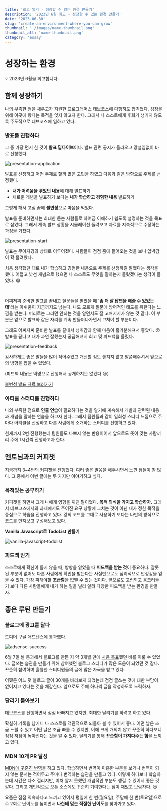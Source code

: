 ```yaml
---
title: '회고 일기 - 성장할 수 있는 환경 만들기'
description: '2023년 6월 회고 - 성장할 수 있는 환경 만들기'
date: '2023-06-30'
slug: 'create-an-environment-where-you-can-grow'
thumbnail: './images/name-thumbnail.png'
thumbnail_alt: 'name-thumbnail.png'
category: 'essay'
---
```


# 성장하는 환경

<Callout>💡 2023년 6월을 회고합니다.</Callout>

## 함께 성장하기

나의 부족한 점을 채우고자 지원한 프로그래머스 데브코스에 다행히도 합격했다.
성장을 위해 이곳에 왔다는 목적을 잊지 않고자 한다.
그래서 나 스스로에게 후회가 생기지 않도록 주도적으로 데브코스에 임하고 있다.

### 발표를 진행하다

그 중 가장 먼저 한 것이 **발표 딥다이브**이다.
발표 관련 공지가 올라오고 망설임없이 바로 신청했다.

<Image
  src="https://raw.githubusercontent.com/jgjgill/blog/main/contents/essay/create-an-environment-where-you-can-grow/images/presentation-application.png"
  alt="presentation-application"
/>

발표를 신청하고 어떤 주제로 할까 많은 고민을 하였고 다음과 같은 방향으로 주제를 선정했다.

- **내가 어려움을 겪었던 내용**에 대해 발표하기
- 새로운 개념을 발표하기 보다는 **내가 학습하고 경험한 내용** 발표하기

그렇게 해서 고심 끝에 **불변성**으로 마음을 먹었다.

발표를 준비하면서는 최대한 듣는 사람들로 하여금 이해하기 쉽도록 설명하는 것을 목표로 삼았다.
그래서 계속 발표 상황을 시뮬레이션 돌려보고 자료를 지속적으로 수정하는 과정을 거쳤다.

<Image
  src="https://raw.githubusercontent.com/jgjgill/blog/main/contents/essay/create-an-environment-where-you-can-grow/images/presentation-start.png"
  alt="presentation-start"
/>

발표는 무아지경의 상태로 이루어졌다.
사람들이 점점 줌에 들어오는 것을 보니 압박감이 확 몰려왔다.

처음 생각했던 대로 내가 학습하고 경험한 내용으로 주제를 선정하길 잘했다는 생각을 했다.
어렵고 낯선 개념으로 했으면 나 스스로도 무엇을 말하는지 몰랐겠다는 생각이 들었다. 😂

<br />

어찌저찌 준비한 발표를 끝내고 질문들을 받았을 때 '**좀 더 잘 답변을 해줄 수 있었는데**'라는 아쉬움이 지금까지도 남는다.
나도 모르게 질문에 방어적인 태도를 취한다는 느낌을 받는다.
머리로는 그러면 안되는 것을 알면서도 잘 고쳐지지가 않는 것 같다.
이 부분은 앞으로 발표와 같은 자리를 계속 만들어나가면서 고쳐야 할 부분이다.

그래도 어찌저찌 준비한 발표를 끝내서 성취감과 함께 마음이 홀가분해져서 좋았다. 😚
발표를 끝나고 내가 과연 잘했는지 궁금해져서 회고 및 피드백을 올렸다.

<Image
  src="https://raw.githubusercontent.com/jgjgill/blog/main/contents/essay/create-an-environment-where-you-can-grow/images/presentation-feedback.png"
  alt="presentation-feedback"
/>

감사하게도 좋은 말들을 많이 적어주었고 개선할 점도 놓치지 않고 말씀해주셔서 앞으로의 방향을 잡을 수 있었다.

(피드백 내용은 익명으로 진행해서 공개하지는 않겠다 😆)

[불변성 발표 자료 보러가기](https://present.do/documents/649e4b65c164ca6162d9050e)

### 아티클 스터디를 진행하다

나의 부족한 점으로 **인출 연습**이 필요하다는 것을 알기에 계속해서 개발과 관련된 내용과 개념을 말하는 연습을 하고자 한다.
그래서 팀원들과 같이 일회성 스터디 느낌으로 주마다 아티클을 선정하고 다른 사람에게 소개하는 스터디를 진행하고 있다.

현재까지 2번 진행했는데 팀원들도 나쁘지 않는 반응이어서 앞으로도 뜻이 맞는 사람끼리 주에 1시간씩 진행하고자 한다.

## 멘토님과의 커피챗

지금까지 3~4번의 커피챗을 진행했다.
여러 좋은 말씀을 해주시면서 느낀 점들이 참 많다.
그 중에서 이번 글에는 두 가지만 이야기하고 싶다.

### 목적있는 공부하기

커피챗을 하면서 크게 나에게 영향을 끼친 말이었다. **목적 의식을 가지고 학습하자.**
그래서 데브코스에서의 과제에서도 주어진 요구 상황에 그치는 것이 아닌 내가 정한 목적을 중심으로 학습을 진행하고 있다.
강의 코드를 그대로 사용하기 보다는 나만의 방식으로 코드를 만져보고 구성해보고 있다.

**Vanilla Javascript로 TodoList 만들기**

<Image
  src="https://raw.githubusercontent.com/jgjgill/blog/main/contents/essay/create-an-environment-where-you-can-grow/images/vanilla-javascript-todolist.gif"
  alt="vanilla-javascript-todolist"
/>

### 피드백 받기

스스로에게 확신이 들지 않을 때, 방향을 잃었을 때 **피드백을 받는 것**이 중요하다.
잘못된 부분이 없어도 다른 사람에게 확인을 받는다는 사실만으로도 심리적으로 안정감을 얻을 수 있다.
가장 피해야할 **조급함**을 없앨 수 있는 것이다.
앞으로도 고립되고 웅크러들기 보다 다른 사람들에게 내가 하는 일을 널리 알려 다양한 피드백을 받는 환경을 만들자.

## 좋은 루틴 만들기

### 블로그에 광고를 달다

드디어 구글 애드센스에 통과했다.

<Image
  src="https://raw.githubusercontent.com/jgjgill/blog/main/contents/essay/create-an-environment-where-you-can-grow/images/adsense-success.png"
  alt="adsense-success"
/>

6월 7일 날 통과해서 블로그를 만든 지 약 3개월 만에 [처음 목표](https://jgjgill-blog.netlify.app/blog/the-great-gatsby/#%ED%95%B4%EC%95%BC%ED%95%A0-%EB%B6%80%EB%B6%84)했던 바를 이룰 수 있었다.
글쓰는 습관을 만들기 위해 참여했던 블로그 스터디가 많은 도움이 되었던 것 같다.
꾸준히 참여하며 훌륭한 스터디원들의 글에 많은 자극을 받고 있다.

어쨌든 어느 덧 블로그 글이 30개를 바라보게 되었는데 점점 글쓰는 것에 대한 부담이 없어지고 있다는 것을 체감한다.
앞으로도 주에 하나씩 글을 작성하도록 노력하자.

### 달리기 돌아보기

데브코스를 진행하면서 점점 바빠지고 있지만,
최대한 달리기를 하려고 하고 있다.

확실히 기록을 남기니 나 스스로를 객관적으로 되돌아 볼 수 있어서 좋다.
어떤 날은 조금 느릴 수 있고 어떤 날은 조금 빠를 수 있지만,
이에 크게 개의치 않고 꾸준히 하다보니 점점 저점이 높아진다는 것을 알 수 있다.
달리기를 통해 **꾸준함이 가져다주는 힘**을 느끼고 있다.

### MDN 10개 PR 달성

[MDN에 꾸준히 번역](https://github.com/mdn/translated-content/pulls?q=is%3Apr+author%3Ajgjgill+)을 하고 있다.
학습하면서 번역이 미흡한 부분을 보거나 번역이 되지 않는 문서는 적어두고 주마다 번역하는 습관을 만들고 있다.
이렇게 하다보니 학습하는데 시간은 다소 걸리지만,
미처 알지 못했던 개념적인 부분도 챙길 수 있어서 좋은 것 같다.
그리고 개인적으로 오픈 소스에도 꾸준히 기여한다는 점이 재밌고 보람차다. 😚

요즘은 점점 익숙하다고 느끼고 있어서 평일에 한 번(월요일), 주말에 한 번(토요일)으로 주 2회로 난이도를 높이면서 **나한테 맞는 적절한 난이도**를 찾아가고 있다.
